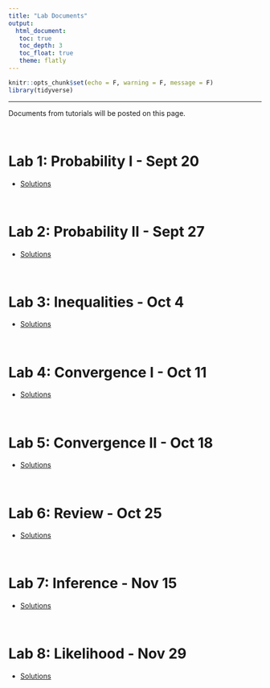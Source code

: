 ```yaml
---
title: "Lab Documents"
output: 
  html_document:
   toc: true
   toc_depth: 3
   toc_float: true
   theme: flatly
---
```


```r
knitr::opts_chunk$set(echo = F, warning = F, message = F)
library(tidyverse)
```

******

Documents from tutorials will be posted on this page.

<br>

# Lab 1: Probability I - Sept 20

* [Solutions](https://drive.google.com/file/d/1bBMDI3ujtFrzIBEU1lQkhPe4ds2L3rRQ/view?usp=sharing)

<br>

# Lab 2: Probability II - Sept 27

* [Solutions](https://drive.google.com/file/d/1Q82VVZF5AoMRrzts2YOIXIe6X5RahBjY/view?usp=sharing)

<br>

# Lab 3: Inequalities - Oct 4

* [Solutions](https://drive.google.com/file/d/1UHyhqWIGdUjssP15RB0He8x7yK285qmZ/view?usp=sharing)

<br>

# Lab 4: Convergence I - Oct 11

* [Solutions](https://drive.google.com/file/d/1vdrhOqoqeM80ZDFXwQc9dWizyRvZFUGU/view?usp=sharing)

<br>

# Lab 5: Convergence II - Oct 18

* [Solutions](https://drive.google.com/file/d/1mxRlhqRtmVeYCFlesGfvEmVjJY2ZpzzK/view?usp=sharing)

<br>

# Lab 6: Review - Oct 25

* [Solutions](https://drive.google.com/file/d/1vX8W4vLSLqA7Ijwf2BMYH1ICvPQBgpGl/view?usp=sharing)

<br>

# Lab 7: Inference - Nov 15

* [Solutions](https://drive.google.com/file/d/1egFnGB21fP94CO_fu1LCK5THBzNFrqvm/view?usp=sharing)

<br>

# Lab 8: Likelihood - Nov 29

* [Solutions](https://drive.google.com/file/d/16yOtdxxTdLwUroDB7l1d2un8X8aXICNy/view?usp=share_link)


